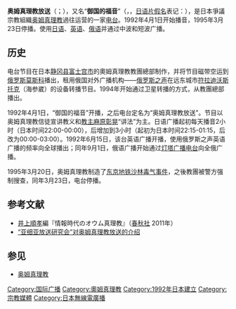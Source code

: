 {{expand|time=2014-11-15T15:09:36+00:00}}
{{refimprove|time=2014-11-15T15:09:36+00:00}}
'''奥姆真理教放送'''（{{lang-ja|オウム真理教放送}}；{{lang-en|Radio Aum Shinrikyo}}），又名“'''御国的福音'''”（{{lang-ja|御国の福音}}，{{lang-grc|ΕΥΑΓΓΕΛΙΟΝ ΤΗΣ ΒΑΣΙΛΕΙΑΣ}}，[[日语|日语]][[片假名|片假名]]表记：{{lang|ja|エウアンゲリオン・テス・バシレイアス}}），是日本爭議宗教組織[[奥姆真理教|奥姆真理教]]過往运营的一家[[电台|电台]]。1992年4月1日开始播音，1995年3月23日停播。使用[[日语|日语]]、[[英语|英语]]、[[俄语|俄语]]并通过中波和短波广播。

==历史==
电台节目在日本[[静冈县|静冈县]][[富士宫市|富士宫市]]的奧姆真理教教團總部制作，并将节目磁带空运到[[俄罗斯|俄罗斯]][[莫斯科|莫斯科]]播出，租用俄国对外广播机构——[[俄罗斯之声|俄罗斯之声]]在远东城市[[符拉迪沃斯托克|符拉迪沃斯托克]]（海参崴）的设备转播节目。1994年开始通过卫星转播的方式，从教團總部播出。

1992年4月1日，“御国的福音”开播，之后电台定名为“奥姆真理教放送”。节目以奥姆真理教信徒宣讲教义和[[教主|教主]][[麻原彰晃|麻原彰晃]]“讲法”为主。日语广播起初每天播音2小时（日本时间22:00-00:00），后增加到3小时（起初为日本时间22:15-01:15，后改为00:00-03:00）。1992年6月15日，该台英语广播开播，使用俄罗斯之声英语广播的频率向全球播出；同年9月1日，俄语广播开始通过[[灯塔广播电台|灯塔广播电台]]向全俄广播。

1995年3月20日，奥姆真理教制造了[[东京地铁沙林毒气事件|东京地铁沙林毒气事件]]，之後教團被警方强制搜查，同年3月23日，电台停播。

==参考文献==
* [[井上順孝|井上順孝]]編『情報時代のオウム真理教』（[[春秋社|春秋社]] 2011年）
* [http://www.abiweb.jp/report/aum.htm “亚细亚放送研究会”对奥姆真理教放送的介绍] {{Wayback|url=http://www.abiweb.jp/report/aum.htm |date=20210309120407 }}

==参见==
*[[奥姆真理教|奥姆真理教]]

{{奥姆真理教}}
{{Authority control}}
[[Category:国际广播|Category:国际广播]]
[[Category:奧姆真理教|Category:奧姆真理教]]
[[Category:1992年日本建立|Category:1992年日本建立]]
[[Category:宗教媒體|Category:宗教媒體]]
[[Category:日本無線電廣播|Category:日本無線電廣播]]